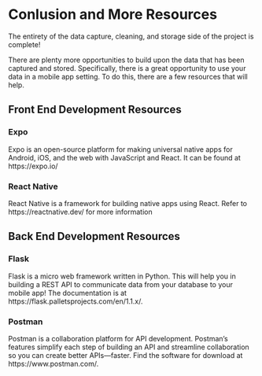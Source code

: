 # Conlusion and More Resources

The entirety of the data capture, cleaning, and storage side of the project is complete! 

There are plenty more opportunities to build upon the data that has been captured and stored. Specifically, there is a great opportunity to use your data in a mobile app setting. To do this, there are a few resources that will help.

## Front End Development Resources

### Expo
Expo is an open-source platform for making universal native apps for Android, iOS, and the web with JavaScript and React. It can be found at https://expo.io/ 

### React Native
React Native is a framework for building native apps using React. Refer to https://reactnative.dev/ for more information

## Back End Development Resources

### Flask
Flask is a micro web framework written in Python. This will help you in building a REST API to communicate data from your database to your mobile app! The documentation is at https://flask.palletsprojects.com/en/1.1.x/.

### Postman
Postman is a collaboration platform for API development. Postman's features simplify each step of building an API and streamline collaboration so you can create better APIs—faster. Find the software for download at https://www.postman.com/. 





